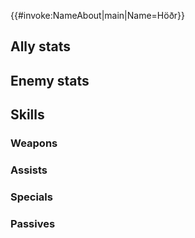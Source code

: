 {{#invoke:NameAbout|main|Name=Höðr}}{{HeroPage Tabs}}
{{Hero Infobox
|Name=Höðr
|Title=Dusk Shadow God
|Origin=Fire Emblem Heroes
|Person=Höðr
|Gender=F
|WeaponType=Blue Bow
|MoveType=Flying
|MythicEffect=Anima
|MythicEffect2=Defensive Team Bonus
|MythicEffect3=Defensive Team Call
|BoostHP=5
|BoostRes=5
|actorEN=Emi Lo
|actorJP=青山吉能
|artist=前嶋重機
|additionDate=2024-12-05
|releaseDate=July 29, 2025
|Properties=mythic
|description=A god of Ásgarðr, the celestial realm, with an introverted nature. Responsible for defending accused criminals at the place of judgment.
|cv1=0
|cv2=900300
|TagID=ヘズ
|InternalID=1271
|EnemyInternalID=113
}}
==Ally stats==
{{Stats Page|noheader=1
|Lv1HP=17|Lv1ATK=11|Lv1SPD=8|Lv1DEF=6|Lv1RES=10
|GRHP=50|GRATK=85|GRSPD=55|GRDEF=35|GRRES=90
}}
==Enemy stats==
{{Stats Page/Enemy|noheader=1
|Lv1HP=17|Lv1ATK=11|Lv1SPD=8|Lv1DEF=6|Lv1RES=10
|GRHP=50|GRATK=85|GRSPD=55|GRDEF=35|GRRES=90
}}
==Skills==
===Weapons===
{{Weapons Table
|weapon1=Iron Bow
|weapon1Default=1
|weapon1Unlock=1
|weapon2=Steel Bow
|weapon2Default=2
|weapon2Unlock=2
|weapon3=Silver Bow
|weapon3Default=4
|weapon3Unlock=3
|weapon4=Dusk Rifle
|weapon4Default=5
|weapon4Unlock=5
}}
===Assists===
{{Assists Table}}
===Specials===
{{Specials Table
|special1=Chilling Wind
|special1Default=4
|special1Unlock=3
|special2=Glacies
|special2Unlock=4
|special3=Ice Wall
|special3Unlock=5
}}
===Passives===
{{Passives Table
|passiveA1=Atk/Res Catch 1
|passiveA2=Atk/Res Catch 2
|passiveA3=Atk/Res Catch 3
|passiveA4=Atk/Res Mastery
|passiveA1Unlock=2
|passiveA2Unlock=3
|passiveA3Unlock=4
|passiveA4Unlock=5
|passiveB1=Sabotage Def 1
|passiveB2=Sabotage Def 2
|passiveB3=Sabotage Def 3
|passiveB4=Atk/Def Discord
|passiveB1Unlock=2
|passiveB2Unlock=3
|passiveB3Unlock=4
|passiveB4Unlock=5
|passiveC1=Truth Keeper
|passiveC1Unlock=5
}}
{{Heroes Navbox}}
{{Enemies Navbox}}